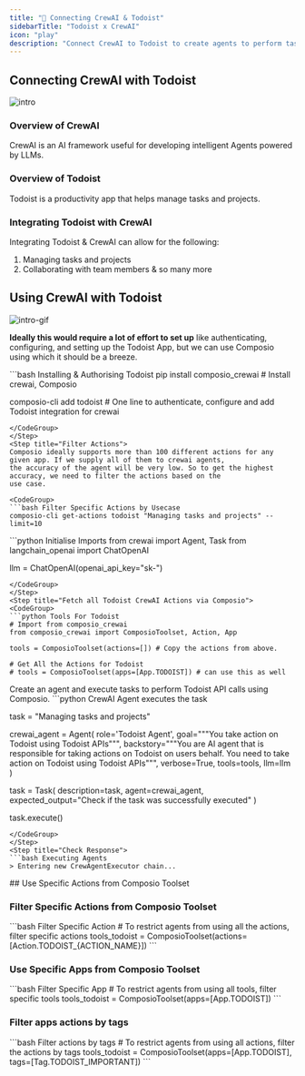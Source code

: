 ```yaml
---
title: "🚀 Connecting CrewAI & Todoist"
sidebarTitle: "Todoist x CrewAI"
icon: "play"
description: "Connect CrewAI to Todoist to create agents to perform tasks using natural language"
---
```


## Connecting CrewAI with Todoist
![intro](/media/intro.jpg)

### Overview of CrewAI

CrewAI is an AI framework useful for developing intelligent Agents powered by LLMs.

### Overview of Todoist

Todoist is a productivity app that helps manage tasks and projects.

### Integrating Todoist with CrewAI

Integrating Todoist & CrewAI can allow for the following:

1. Managing tasks and projects
2. Collaborating with team members
& so many more

## Using CrewAI with Todoist
![intro-gif](/media/intro.gif)
<Steps>
<Step title="Setting Up the Environment">

**Ideally this would require a lot of effort to set up** like authenticating, configuring, and setting up the Todoist App, but we can use Composio using which it should be a breeze.

<CodeGroup>
```bash Installing & Authorising Todoist
pip install composio_crewai # Install crewai, Composio 

composio-cli add todoist # One line to authenticate, configure and add Todoist integration for crewai
```
</CodeGroup>
</Step>
<Step title="Filter Actions">
Composio ideally supports more than 100 different actions for any given app. If we supply all of them to crewai agents, 
the accuracy of the agent will be very low. So to get the highest accuracy, we need to filter the actions based on the 
use case.

<CodeGroup>
```bash Filter Specific Actions by Usecase
composio-cli get-actions todoist "Managing tasks and projects" --limit=10
```
</CodeGroup>

</Step>
<Step title="Import Base Packages">

<CodeGroup>
```python Initialise Imports
from crewai import Agent, Task
from langchain_openai import ChatOpenAI

llm = ChatOpenAI(openai_api_key="sk-<OPENAI KEY>")
```
</CodeGroup>
</Step>
<Step title="Fetch all Todoist CrewAI Actions via Composio">
<CodeGroup>
```python Tools For Todoist
# Import from composio_crewai
from composio_crewai import ComposioToolset, Action, App

tools = ComposioToolset(actions=[]) # Copy the actions from above. 

# Get All the Actions for Todoist
# tools = ComposioToolset(apps=[App.TODOIST]) # can use this as well
```
</CodeGroup>
</Step>
<Step title="Execute the Agent">
Create an agent and execute tasks to perform Todoist API calls using Composio. 
<CodeGroup>
```python CrewAI Agent executes the task

task = "Managing tasks and projects"

crewai_agent = Agent(
    role='Todoist Agent',
    goal="""You take action on Todoist using Todoist APIs""",
    backstory="""You are AI agent that is responsible for taking actions on Todoist on users behalf. You need to take action on Todoist using Todoist APIs""",
    verbose=True,
    tools=tools,
    llm=llm
)

task = Task(
    description=task,
    agent=crewai_agent,
    expected_output="Check if the task was successfully executed"
)

task.execute()
```
</CodeGroup>
</Step>
<Step title="Check Response">
```bash Executing Agents
> Entering new CrewAgentExecutor chain...
```
</Step>
</Steps>
## Use Specific Actions from Composio Toolset

### Filter Specific Actions from Composio Toolset

<CodeGroup>
```bash Filter Specific Action
# To restrict agents from using all the actions, filter specific actions
tools_todoist = ComposioToolset(actions=[Action.TODOIST_{ACTION_NAME}])
```
</CodeGroup>

### Use Specific Apps from Composio Toolset
<CodeGroup>
```bash Filter Specific App
# To restrict agents from using all tools, filter specific tools
tools_todoist = ComposioToolset(apps=[App.TODOIST])
```
</CodeGroup>

### Filter apps actions by tags 
<CodeGroup>
```bash Filter actions by tags
# To restrict agents from using all actions, filter the actions by tags
tools_todoist = ComposioToolset(apps=[App.TODOIST], tags=[Tag.TODOIST_IMPORTANT])
```
</CodeGroup>